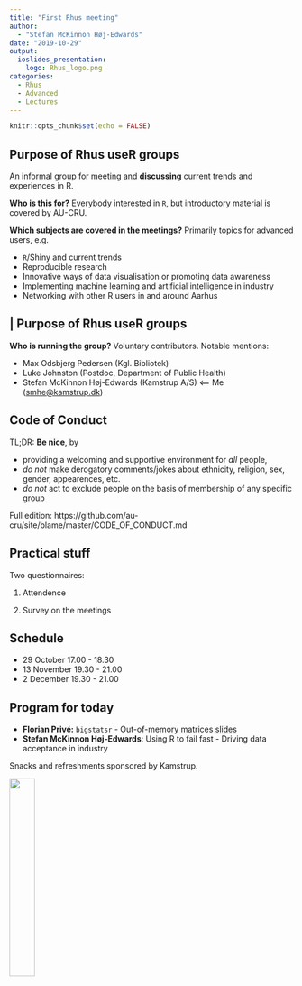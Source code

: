 ```yaml
---
title: "First Rhus meeting"
author: 
  - "Stefan McKinnon Høj-Edwards"
date: "2019-10-29"
output: 
  ioslides_presentation: 
    logo: Rhus_logo.png
categories:
  - Rhus
  - Advanced
  - Lectures
---
```


```r
knitr::opts_chunk$set(echo = FALSE)
```

## Purpose of Rhus useR groups {.smaller}

An informal group for meeting and **discussing** current trends and experiences in R.

**Who is this for?** 
Everybody interested in `R`, but introductory material is covered by AU-CRU.

**Which subjects are covered in the meetings?** Primarily topics for advanced users, e.g.

- `R`/Shiny and current trends
- Reproducible research
- Innovative ways of data visualisation or promoting data awareness
- Implementing machine learning and artificial intelligence in industry
- Networking with other R users in and around Aarhus

## | Purpose of Rhus useR groups  {.smaller}

**Who is running the group?** 
Voluntary contributors. Notable mentions:

- Max Odsbjerg Pedersen (Kgl. Bibliotek)
- Luke Johnston (Postdoc, Department of Public Health)
- Stefan McKinnon Høj-Edwards (Kamstrup A/S) <== Me (<smhe@kamstrup.dk>)



## Code of Conduct

TL;DR: **Be nice**, by

- providing a welcoming and supportive environment for *all* people,
- *do not* make derogatory comments/jokes about ethnicity, religion, sex, gender, appearences, etc.
- *do not* act to exclude people on the basis of membership of any specific group


Full edition: https://github.com/au-cru/site/blame/master/CODE_OF_CONDUCT.md

## Practical stuff

Two questionnaires: 

(1) Attendence 

(2) Survey on the meetings


## Schedule


- 29 October  17.00 - 18.30
- 13 November 19.30 - 21.00
-  2 December 19.30 - 21.00

## Program for today

- **Florian Privé:** `bigstatsr` - Out-of-memory matrices [slides](https://privefl.github.io/R-presentation/bigstatsr.html)
- **Stefan McKinnon Høj-Edwards**: Using R to fail fast - Driving data acceptance in industry

<div class="smaller">
Snacks and refreshments sponsored by Kamstrup.

![](/img/kamstrup.png){width=30%}
</div>
